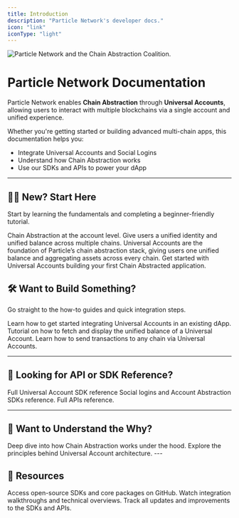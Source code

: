 ```yaml
---
title: Introduction
description: "Particle Network's developer docs."
icon: "link"
iconType: "light"
---
```


<Frame>
  <img src="https://static.particle.network/mintlify/images/0.png" alt="Particle Network and the Chain Abstraction Coalition."/>
</Frame>

# Particle Network Documentation

Particle Network enables **Chain Abstraction** through **Universal Accounts**, allowing users to interact with multiple blockchains via a single account and unified experience.

Whether you're getting started or building advanced multi-chain apps, this documentation helps you:

- Integrate Universal Accounts and Social Logins
- Understand how Chain Abstraction works
- Use our SDKs and APIs to power your dApp

---

## 🧑‍🏫 New? Start Here

Start by learning the fundamentals and completing a beginner-friendly tutorial.

<CardGroup cols={1}>
  <Card title="What is Chain Abstraction?" icon="swap" href="../explanation/fundamentals/what-is-chain-abstraction">
    Chain Abstraction at the account level. Give users a unified identity and unified balance across multiple chains. 
  </Card>
    <Card title="Introduction to Universal Accounts" icon="globe" href="../explanation/fundamentals/universal-accounts">
    Universal Accounts are the foundation of Particle’s chain abstraction stack, giving users one unified balance and aggregating assets across every chain.
  </Card>
  
  <Card title="Build your first chain agnostic dApp" icon="browser" href="../tutorials/walkthroughs/build-dapp-with-ua">
Get started with Universal Accounts building your first Chain Abstracted application.
  </Card>
</CardGroup>

## 🛠 Want to Build Something?

Go straight to the how-to guides and quick integration steps.

<CardGroup cols={1}>
  <Card title="Universal Accounts Quickstart" icon="start-shooting" href="../quickstarts/universal-accounts">
    Learn how to get started integrating Universal Accounts in an existing dApp.
  </Card>
    <Card title="Display a Unified Balance" icon="coins" href="../tutorials/walkthroughs/ua-balance">
Tutorial on how to fetch and display the unified balance of a Universal Account.
  </Card>
  
  <Card title="Send a transaction via a Universal Account" icon="paper-plane" href="../tutorials/walkthroughs/ua-tx">
Learn how to send transactions to any chain via Universal Accounts.
  </Card>
</CardGroup>

---

## 📘 Looking for API or SDK Reference?

<CardGroup cols={1}>
  <Card title="UA SDK reference" icon="computer-classic" href="../ua-api-reference">
    Full Universal Account SDK reference
  </Card>
    <Card title="Onboarding SDKs reference" icon="right-to-braclet" href="../api-reference">
    Social logins and Account Abstraction SDKs reference.
  </Card>
    <Card title="APIs reference" icon="webhook" href="../api-reference">
Full APIs reference.
  </Card>
</CardGroup>


---

## 🤔 Want to Understand the Why?

<CardGroup cols={2}>
  <Card 
    title="Chain Abstraction Architecture" 
    icon="sitemap" 
    href="/explanation/architecture/chain-abstraction-overview"
  >
    Deep dive into how Chain Abstraction works under the hood.
  </Card>
  <Card 
    title="Universal Accounts Design" 
    icon="user-cog" 
    href="/explanation/architecture/universal-accounts-design"
  >
    Explore the principles behind Universal Account architecture.
  </Card>
</CardGroup>
---

## 🧰 Resources

<CardGroup cols={3}>
  <Card 
    title="GitHub Repos" 
    icon="github" 
    href="https://github.com/Particle-Network"
  >
    Access open-source SDKs and core packages on GitHub.
  </Card>
  <Card 
    title="Tutorial Videos" 
    icon="video" 
    href="https://youtube.com/@ParticleNetwork"
  >
    Watch integration walkthroughs and technical overviews.
  </Card>
  <Card 
    title="Changelog" 
    icon="file-lines" 
    href="/changelog"
  >
    Track all updates and improvements to the SDKs and APIs.
  </Card>
</CardGroup>

